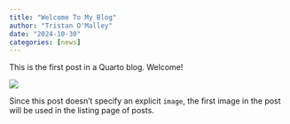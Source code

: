 ```yaml
---
title: "Welcome To My Blog"
author: "Tristan O'Malley"
date: "2024-10-30"
categories: [news]
---
```


This is the first post in a Quarto blog. Welcome!

![](thumbnail.jpg)

Since this post doesn't specify an explicit `image`, the first image in the post will be used in the listing page of posts.
